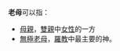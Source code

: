 '''老母'''可以指：
* [[母親|母親]]，[[雙親|雙親]]中[[女性|女性]]的一方
* [[無極老母|無極老母]]，[[羅教|羅教]]中最主要的神。
{{disambig|CAT=二字消歧義}}